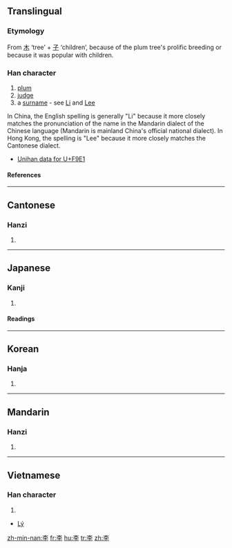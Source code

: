 {{see|李}}

==Translingual==
===Etymology===
From [[木]] ‘tree’ + [[子]] ‘children’, because of the plum tree's prolific breeding or because it was popular with children.
===Han character===
{{Han char|rn=75|rad=木|as=03|sn=7|four=4040<sub>7</sub>|canj=木弓木 (DND)}}
# [[plum]]
# [[judge]]
# a [[surname]] - see [[Li]] and [[Lee]]
In China, the English spelling is generally "Li" because it more closely matches the pronunciation of the name in the Mandarin dialect of the Chinese language (Mandarin is mainland China's official national dialect).  In Hong Kong, the spelling is "Lee" because it more closely matches the Cantonese dialect.


* [http://www.unicode.org/cgi-bin/GetUnihanData.pl?codepoint=F9E1 Unihan data for U+F9E1]
====References====
{{Han ref|kx=0511.110|dkj=14459|dj=0895.090|hdz=21162.080|uh=674E|ud=26446|bh=A7F5|bd=42997}}

----

==Cantonese==
===Hanzi===
{{yue-hanzi|jyut=|y=lei5}}
# {{defn|Cantonese}}

----
==Japanese==
===Kanji===
{{ja-kanji|grade=|rs=木03}}
# {{defn|Japanese}} 
====Readings====
{{ja-readings|on=[[り]] (ri)|kun=[[すもも]] (sumomo)}}

----
==Korean==
===Hanja===
{{ko-hanja|hangeul=리>이|eumhun=[[자두]](Jadu)|rv=ri>i|mr=ri>i (Yi as surname)|y=li>i}}
# {{defn|Korean}}

----
==Mandarin==
===Hanzi===
{{cmn-hanzi|pin=[[lǐ]] (li3)|wg=li<sup>3</sup>}}
# {{defn|Mandarin}}

----
==Vietnamese==
===Han character===
{{vi-hantu}}
# {{defn|Vietnamese}}
* [[Lý]]

[[zh-min-nan:李]]
[[fr:李]]
[[hu:李]]
[[tr:李]]
[[zh:李]]